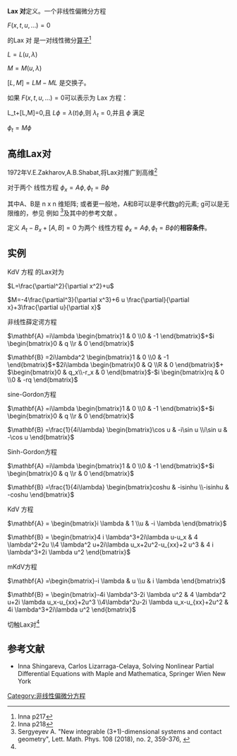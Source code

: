 '''Lax 对'''定义。一个非线性偏微分方程 

<math>F(x,t,u,\dots)=0</math>

的Lax 对 是一对线性微分[[算子|算子]]<ref name=In>Inna p217</ref>

<math> L=L(u,\lambda)</math>

<math> M=M(u,\lambda)</math>

<math>[L,M] =LM-ML</math>  是交换子。

如果  <math>F(x,t,u,\dots)=0</math>可以表示为 Lax 方程：

L_t+[L,M]=0,且 <math>L \phi=\lambda(t) \phi</math>,则 <math>\lambda_t=0</math>,并且 <math> \phi </math> 满足

<math>\phi_t=M\phi</math>

==高维Lax对==
1972年V.E.Zakharov,A.B.Shabat,将Lax对推广到高维<ref name=in2>Inna p218</ref>

对于两个 线性方程 <math>\phi_x=A\phi,\phi_t=B\phi</math>

其中A、B是 n x n 维矩阵; 或者更一般地，A和B可以是李代数g的元素; g可以是无限维的，参见 例如 <ref name=Se>Sergyeyev A. "New integrable (3+1)-dimensional systems and contact geometry", Lett. Math. Phys. 108 (2018), no. 2, 359-376, {{arXiv|1401.2122}} {{doi|	10.1007/s11005-017-1013-4}}</ref>及其中的参考文献 。

定义  <math>A_t-B_x+[A,B]=0</math> 为两个 线性方程 <math>\phi_x=A\phi,\phi_t=B\phi</math>的'''相容条件'''。

==实例==
;KdV 方程 的Lax对为

<math>L=\frac{\partial^2}{\partial x^2}+u</math>

<math>M=-4\frac{\partial^3}{\partial x^3}+6 u \frac{\partial}{\partial x}+3\frac{\partial u}{\partial x}</math>
;非线性薛定谔方程

<math>\mathbf{A} =i\lambda \begin{bmatrix}1 & 0 \\0 & -1 \end{bmatrix}</math>+<math>i \begin{bmatrix}0 & q \\r & 0 \end{bmatrix}</math>   

<math>\mathbf{B} =2i\lambda^2 \begin{bmatrix}1 & 0 \\0 & -1 \end{bmatrix}</math>+<math>2i\lambda \begin{bmatrix}0 & Q \\R & 0 \end{bmatrix}</math>+ <math>\begin{bmatrix}0 & q_x\\-r_x & 0 \end{bmatrix}</math>-<math>i \begin{bmatrix}rq & 0 \\0 & -rq \end{bmatrix}</math>  

;sine-Gordon方程
<math>\mathbf{A} =i\lambda \begin{bmatrix}1 & 0 \\0 & -1 \end{bmatrix}</math>+<math>i \begin{bmatrix}0 & q \\r & 0 \end{bmatrix}</math>  

<math>\mathbf{B} =\frac{1}{4i\lambda} \begin{bmatrix}\cos u & -i\sin u \\i\sin u & -\cos u \end{bmatrix}</math>  


;Sinh-Gordon方程
<math>\mathbf{A} =i\lambda \begin{bmatrix}1 & 0 \\0 & -1 \end{bmatrix}</math>+<math>i \begin{bmatrix}0 & q \\r & 0 \end{bmatrix}</math>  

<math>\mathbf{B} =\frac{1}{4i\lambda} \begin{bmatrix}coshu & -isinhu \\-isinhu & -coshu \end{bmatrix}</math>
;KdV 方程
<math>\mathbf{A} = \begin{bmatrix}i \lambda & 1 \\u & -i \lambda \end{bmatrix}</math>

  

<math>\mathbf{B} = \begin{bmatrix}4 i \lambda^3+2i\lambda u-u_x & 4 \lambda^2+2u \\4 \lambda^2   u+2i\lambda u_x+2u^2-u_{xx}+2 u^3 & 4 i \lambda^3+2i \lambda u^2 \end{bmatrix}</math>


;mKdV方程
<math>\mathbf{A} =\begin{bmatrix}-i \lambda & u \\u & i \lambda \end{bmatrix}</math>

<math>\mathbf{B} = \begin{bmatrix}-4i \lambda^3-2i \lambda u^2 & 4 \lambda^2 u+2i \lambda  u_x-u_{xx}+2u^3 \\4\lambda^2u-2i \lambda u_x-u_{xx}+2u^2 & 4i \lambda^3+2i\lambda  u^2 \end{bmatrix}</math>

;切触Lax对<ref name=Se />

==参考文献==
<references/>
*Inna Shingareva, Carlos Lizarraga-Celaya, Solving Nonlinear Partial Differential Equations with Maple and Mathematica, Springer Wien New York
{{非线性偏微分方程理论与解法}}

[[Category:非线性偏微分方程|Category:非线性偏微分方程]]